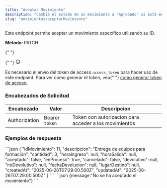 ```yaml
---
title: "Aceptar Movimiento"
description: "Cambia el estado de un movimiento a 'Aprobado' si está en 'Pendiente'."
slug: "movimientos/aceptarMovimiento"
---
```



Este endpoint permite aceptar un movimiento específico utilizando su ID.

<p>
  <strong>Método: </strong>
  <span class="sl-badge note small astro-avdet4wd">PATCH</span>
</p>

<Tabs>
  <TabItem label="Endpoint">
    <ApiEndpoint url={`${API_BASE_URL}/movimientos/accept/:idMovimiento`} />
  </TabItem>
</Tabs>

<aside aria-label="Nota" class="starlight-aside starlight-aside--note">
  {" "}
  <p class="starlight-aside__title" aria-hidden="true">
    {" "}
    <svg
      aria-hidden="true"
      class="starlight-aside__icon astro-c6vsoqas"
      width="16"
      height="16"
      viewBox="0 0 24 24"
      fill="currentColor"
      style="--sl-icon-size: 1em;"
    >
      <path d="M12 11a1 1 0 0 0-1 1v4a1 1 0 0 0 2 0v-4a1 1 0 0 0-1-1Zm.38-3.92a1 1 0 0 0-.76 0 1 1 0 0 0-.33.21 1.15 1.15 0 0 0-.21.33 1 1 0 0 0 .21 1.09c.097.088.209.16.33.21A1 1 0 0 0 13 8a1.05 1.05 0 0 0-.29-.71 1 1 0 0 0-.33-.21ZM12 2a10 10 0 1 0 0 20 10 10 0 0 0 0-20Zm0 18a8 8 0 1 1 0-16.001A8 8 0 0 1 12 20Z"></path>
      Nota{" "}
    </svg>
  </p>
  Es necesario el envío del token de acceso <code>access_token</code> para hacer
  uso de este endpoint. Para ver cómo generar el token, vea{" "}
  <a href="/usuarios/login">como generar token de acceso.</a>
</aside>

<h3>Encabezados de Solicitud</h3>

| Encabezado    | Valor          | Descripcion                                           |
| ------------- | -------------- | ----------------------------------------------------- |
| Authorization | Bearer `token` | Token con autorizacion para acceder a los movimientos |

<h3>Ejemplos de respuesta</h3>

<Tabs>
  <TabItem label="Status 201">
  ```json
  {
    "idMovimiento": 11,
    "descripcion": "Entrega de equipos para formación",
    "cantidad": 3,
    "horaIngreso": null,
    "horaSalida": null,
    "aceptado": false,
    "enProceso": true,
    "cancelado": false,
    "devolutivo": null,
    "noDevolutivo": null,
    "fechaDevolucion": null,
    "lugarDestino": null,
    "createdAt": "2025-06-26T07:29:00.500Z",
    "updatedAt": "2025-06-26T07:29:00.500Z"
}
  ```
  </TabItem>

  <TabItem label="Status 400">
  ```json
  {message:"No se ha aceptado el movimiento"}
  ```
  </TabItem>
</Tabs>
